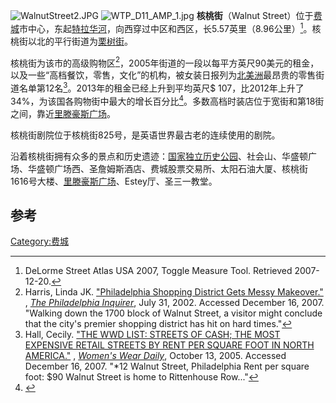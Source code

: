 [[File:WalnutStreet2.JPG|thumb]]
[[File:WTP_D11_AMP_1.jpg|thumb]]
'''核桃街'''（Walnut Street）位于[[费城|费城]]市中心，东起[[特拉华河|特拉华河]]，向西穿过中区和西区，长5.57英里（8.96公里）<ref name="delorme">DeLorme Street Atlas USA 2007, Toggle Measure Tool. Retrieved 2007-12-20.</ref>。核桃街以北的平行街道为[[栗树街_(费城)|栗树街]]。

核桃街为该市的高级购物区<ref>Harris, Linda JK. [http://www.accessmylibrary.com/coms2/summary_0286-8822498_ITM "Philadelphia Shopping District Gets Messy Makeover."] {{Wayback|url=http://www.accessmylibrary.com/coms2/summary_0286-8822498_ITM |date=20071226041728 }}, ''[[The_Philadelphia_Inquirer|The Philadelphia Inquirer]]'', July 31, 2002. Accessed December 16, 2007. "Walking down the 1700 block of Walnut Street, a visitor might conclude that the city's premier shopping district has hit on hard times."</ref>，2005年街道的一段以每平方英尺90美元的租金，以及一些“高档餐饮，零售，文化”的机构，被女装日报列为[[北美洲|北美洲]]最昂贵的零售街道名单第12名<ref>Hall, Cecily. [http://www.accessmylibrary.com/coms2/summary_0286-11584976_ITM "THE WWD LIST: STREETS OF CASH; THE MOST EXPENSIVE RETAIL STREETS BY RENT PER SQUARE FOOT IN NORTH AMERICA."] {{Wayback|url=http://www.accessmylibrary.com/coms2/summary_0286-11584976_ITM |date=20071226034445 }}, ''[[Women's_Wear_Daily|Women's Wear Daily]]'', October 13, 2005. Accessed December 16, 2007. "*12 Walnut Street, Philadelphia Rent per square foot: $90 Walnut Street is home to Rittenhouse Row..."</ref>。2013年的租金已经上升到平均英尺$ 107，比2012年上升了34%，为该国各购物街中最大的增长百分比<ref>{{cite web|last=Van Allen|first=Peter|title=Walnut Street retail is hot, report says|url=http://www.bizjournals.com/philadelphia/news/2013/10/17/walnut-street-retail-is-hot-report-says.html|work=Philadelphia Business Journal|accessdate=15 November 2013|archive-date=2021-01-26|archive-url=https://web.archive.org/web/20210126004525/https://www.bizjournals.com/philadelphia/news/2013/10/17/walnut-street-retail-is-hot-report-says.html|dead-url=no}}</ref>。多数高档时装店位于宽街和第18街之间，靠近[[里滕豪斯广场|里滕豪斯广场]]。

核桃街剧院位于核桃街825号，是英语世界最古老的连续使用的剧院。

沿着核桃街拥有众多的景点和历史遗迹：[[国家独立历史公园|国家独立历史公园]]、社会山、华盛顿广场、华盛顿广场西、圣詹姆斯酒店、费城股票交易所、太阳石油大厦、核桃街1616号大楼、[[里滕豪斯广场|里滕豪斯广场]]、Estey厅、圣三一教堂。 

== 参考 ==
{{Reflist}}
{{Coord|39.951|-75.181|display=title}}

[[Category:费城|Category:费城]]
